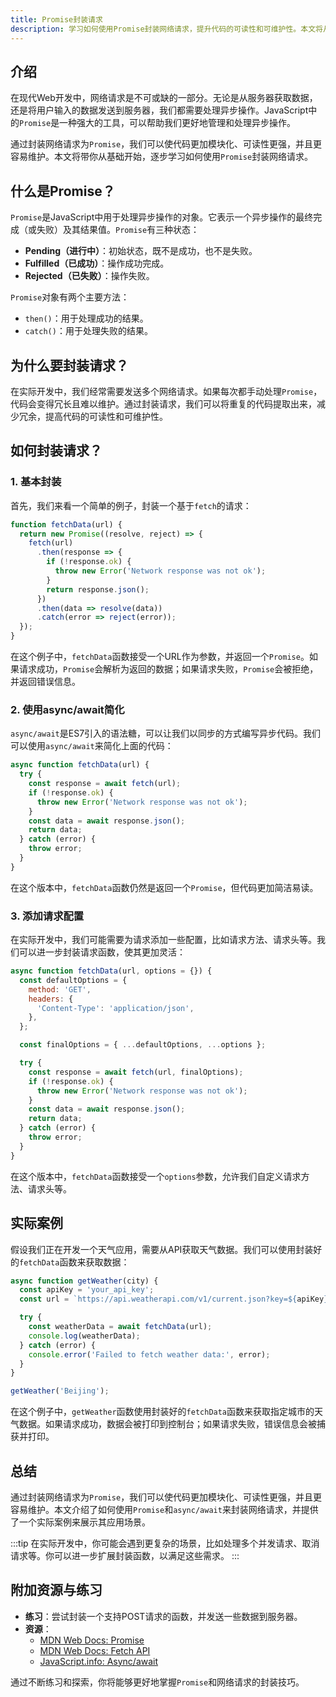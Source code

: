 ```yaml
---
title: Promise封装请求
description: 学习如何使用Promise封装网络请求，提升代码的可读性和可维护性。本文将从基础概念入手，逐步讲解如何封装请求，并提供实际案例和代码示例。
---
```


## 介绍

在现代Web开发中，网络请求是不可或缺的一部分。无论是从服务器获取数据，还是将用户输入的数据发送到服务器，我们都需要处理异步操作。JavaScript中的`Promise`是一种强大的工具，可以帮助我们更好地管理和处理异步操作。

通过封装网络请求为`Promise`，我们可以使代码更加模块化、可读性更强，并且更容易维护。本文将带你从基础开始，逐步学习如何使用`Promise`封装网络请求。

## 什么是Promise？

`Promise`是JavaScript中用于处理异步操作的对象。它表示一个异步操作的最终完成（或失败）及其结果值。`Promise`有三种状态：

- **Pending（进行中）**：初始状态，既不是成功，也不是失败。
- **Fulfilled（已成功）**：操作成功完成。
- **Rejected（已失败）**：操作失败。

`Promise`对象有两个主要方法：
- `then()`：用于处理成功的结果。
- `catch()`：用于处理失败的结果。

## 为什么要封装请求？

在实际开发中，我们经常需要发送多个网络请求。如果每次都手动处理`Promise`，代码会变得冗长且难以维护。通过封装请求，我们可以将重复的代码提取出来，减少冗余，提高代码的可读性和可维护性。

## 如何封装请求？

### 1. 基本封装

首先，我们来看一个简单的例子，封装一个基于`fetch`的请求：

```javascript
function fetchData(url) {
  return new Promise((resolve, reject) => {
    fetch(url)
      .then(response => {
        if (!response.ok) {
          throw new Error('Network response was not ok');
        }
        return response.json();
      })
      .then(data => resolve(data))
      .catch(error => reject(error));
  });
}
```

在这个例子中，`fetchData`函数接受一个URL作为参数，并返回一个`Promise`。如果请求成功，`Promise`会解析为返回的数据；如果请求失败，`Promise`会被拒绝，并返回错误信息。

### 2. 使用async/await简化

`async/await`是ES7引入的语法糖，可以让我们以同步的方式编写异步代码。我们可以使用`async/await`来简化上面的代码：

```javascript
async function fetchData(url) {
  try {
    const response = await fetch(url);
    if (!response.ok) {
      throw new Error('Network response was not ok');
    }
    const data = await response.json();
    return data;
  } catch (error) {
    throw error;
  }
}
```

在这个版本中，`fetchData`函数仍然是返回一个`Promise`，但代码更加简洁易读。

### 3. 添加请求配置

在实际开发中，我们可能需要为请求添加一些配置，比如请求方法、请求头等。我们可以进一步封装请求函数，使其更加灵活：

```javascript
async function fetchData(url, options = {}) {
  const defaultOptions = {
    method: 'GET',
    headers: {
      'Content-Type': 'application/json',
    },
  };

  const finalOptions = { ...defaultOptions, ...options };

  try {
    const response = await fetch(url, finalOptions);
    if (!response.ok) {
      throw new Error('Network response was not ok');
    }
    const data = await response.json();
    return data;
  } catch (error) {
    throw error;
  }
}
```

在这个版本中，`fetchData`函数接受一个`options`参数，允许我们自定义请求方法、请求头等。

## 实际案例

假设我们正在开发一个天气应用，需要从API获取天气数据。我们可以使用封装好的`fetchData`函数来获取数据：

```javascript
async function getWeather(city) {
  const apiKey = 'your_api_key';
  const url = `https://api.weatherapi.com/v1/current.json?key=${apiKey}&q=${city}`;

  try {
    const weatherData = await fetchData(url);
    console.log(weatherData);
  } catch (error) {
    console.error('Failed to fetch weather data:', error);
  }
}

getWeather('Beijing');
```

在这个例子中，`getWeather`函数使用封装好的`fetchData`函数来获取指定城市的天气数据。如果请求成功，数据会被打印到控制台；如果请求失败，错误信息会被捕获并打印。

## 总结

通过封装网络请求为`Promise`，我们可以使代码更加模块化、可读性更强，并且更容易维护。本文介绍了如何使用`Promise`和`async/await`来封装网络请求，并提供了一个实际案例来展示其应用场景。

:::tip
在实际开发中，你可能会遇到更复杂的场景，比如处理多个并发请求、取消请求等。你可以进一步扩展封装函数，以满足这些需求。
:::

## 附加资源与练习

- **练习**：尝试封装一个支持POST请求的函数，并发送一些数据到服务器。
- **资源**：
  - [MDN Web Docs: Promise](https://developer.mozilla.org/en-US/docs/Web/JavaScript/Reference/Global_Objects/Promise)
  - [MDN Web Docs: Fetch API](https://developer.mozilla.org/en-US/docs/Web/API/Fetch_API)
  - [JavaScript.info: Async/await](https://javascript.info/async-await)

通过不断练习和探索，你将能够更好地掌握`Promise`和网络请求的封装技巧。